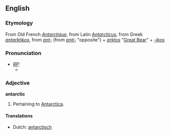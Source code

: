 {{see|Antarctic}}
==English==
===Etymology===
From Old French ''[[Antarctique]]'', from Latin ''[[Antarcticus]]'', from Greek ''[[antarktikos]]'', from ''[[ant-]]'' (from ''[[anti-]]'' "opposite") + ''[[arktos]]'' "[[Great Bear]]" + ''[[-ikos]]''

===Pronunciation===
* ''[[RP]]:''
** {{IPA|/ænˈtɑːktɪk/}}

===Adjective===
'''antarctic'''
# Pertaining to [[Antarctica]].

====Translations====
{{top}}
* Dutch: [[antarctisch]]
{{mid}}
{{bottom}}